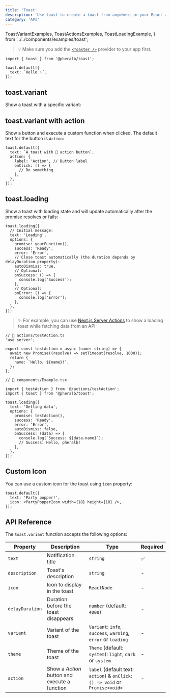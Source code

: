 ```yaml
---
title: 'Toast'
description: 'Use toast to create a toast from anywhere in your React application'
category: 'API'
---
```


  ToastVariantExamples,
  ToastActionsExamples,
  ToastLoadingExample,
} from '../../components/examples/toast';

> 💡 Make sure you add the [`<Toaster />`](/toaster) provider to your app first.

```tsx
import { toast } from '@pheralb/toast';

toast.default({
  text: `Hello ✨`,
});
```

## toast.variant

Show a toast with a specific variant:

<ToastVariantExamples client:only="react" />

## toast.variant with action

Show a button and execute a custom function when clicked. The default text for the button is `Action`:

<ToastActionsExamples client:only="react" />

```tsx
toast.default({
  text: `A toast with 👀 action button`,
  action: {
    label: 'Action', // Button label
    onClick: () => {
      // Do something
    },
  },
});
```

## toast.loading

Show a toast with loading state and will update automatically after the promise resolves or fails:

<ToastLoadingExample client:only="react" />

```tsx
toast.loading({
  // Initial message:
  text: 'Loading',
  options: {
    promise: yourFunction(),
    success: 'Ready',
    error: 'Error',
    // Close toast automatically (the duration depends by delayDuration property):
    autoDismiss: true,
    // Optional:
    onSuccess: () => {
      console.log('Success');
    },
    // Optional:
    onError: () => {
      console.log('Error');
    },
  },
});
```

> ✨ For example, you can use [Next.js Server Actions](https://nextjs.org/docs/app/building-your-application/data-fetching/server-actions-and-mutations) to show a loading toast while fetching data from an API:

```tsx
// 📃 actions/testAction.ts
'use server';

export const testAction = async (name: string) => {
  await new Promise((resolve) => setTimeout(resolve, 1000));
  return {
    name: `Hello, ${name}!`,
  };
};

// 📃 components/Example.tsx

import { testAction } from '@/actions/testAction';
import { toast } from '@pheralb/toast';

toast.loading({
  text: 'Getting data',
  options: {
    promise: testAction(),
    success: 'Ready',
    error: 'Error',
    autoDismiss: false,
    onSuccess: (data) => {
      console.log(`Success: ${data.name}`);
      // Success: Hello, pheralb!
    },
  },
});
```

## Custom Icon

You can use a custom icon for the toast using `icon` property:

```tsx
toast.default({
  text: 'Party popper!',
  icon: <PartyPopperIcon width={18} height={18} />,
});
```

## API Reference

The `toast.variant` function accepts the following options:

| Property        | Description                                   | Type                                                                          | Required |
| --------------- | --------------------------------------------- | ----------------------------------------------------------------------------- | -------- |
| `text`          | Notification title                            | `string`                                                                      | ✅       |
| `description`   | Toast's description                           | `string`                                                                      | -        |
| `icon`          | Icon to display in the toast                  | `ReactNode`                                                                   | -        |
| `delayDuration` | Duration before the toast disappears          | `number` (default: `4000`)                                                    | -        |
| `variant`       | Variant of the toast                          | `Variant`: `info`, `success`, `warning`, `error` or `loading`                 | -        |
| `theme`         | Theme of the toast                            | `Theme` (default: `system`): `light`, `dark` or `system`                      | -        |
| `action`        | Show a _Action_ button and execute a function | `label` (default text: `action`) & `onClick`: `() => void` or `Promise<void>` | -        |
